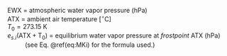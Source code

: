 
<p class=box>
EWX = atmospheric water vapor pressure (hPa)  
ATX = ambient air temperature [$^{\circ}\mathrm{C}$]  
$T_{0}=273.15$ K  
$e_{s.i}(\mathrm{ATX+T_{0}})$ = equilibrium water vapor pressure
at *frostpoint* ATX (hPa)  
\ \ \ \ \ \ \ \ \ \ (see Eq.\ \@ref(eq:MKi) for the formula
used.)  
</p><p class=box2> 
\begin{equation}
\mathrm{\{RHUMI\}}=100\%\,\times\,\frac{\mathrm{\{EWX\}}}{e_{s,i}(\mathrm{\{ATX\}+T_{0}})}
(\#eq:RHUMI)
\end{equation}
</p>
